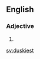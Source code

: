 ==English==

===Adjective===
{{head|en|adjective superlative form}}

# {{en-superlative of|dusky}}

[[sv:duskiest]]